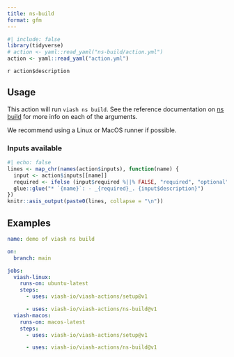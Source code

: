```yaml
---
title: ns-build
format: gfm
---
```


```r
#| include: false
library(tidyverse)
# action <- yaml::read_yaml("ns-build/action.yml")
action <- yaml::read_yaml("action.yml")
```

`r action$description`

## Usage

This action will run `viash ns build`. See the reference documentation on [ns build](https://viash.io/reference/viash/ns.html) for more info on each of the arguments.

We recommend using a Linux or MacOS runner if possible.

### Inputs available

```r
#| echo: false
lines <- map_chr(names(action$inputs), function(name) {
  input <- action$inputs[[name]]
  required <- ifelse (input$required %||% FALSE, "required", "optional")
  glue::glue("* `{name}`: - _{required}_. {input$description}")
})
knitr::asis_output(paste0(lines, collapse = "\n"))
```

## Examples

```yaml
name: demo of viash ns build

on: 
  branch: main

jobs:
  viash-linux:
    runs-on: ubuntu-latest
    steps:
      - uses: viash-io/viash-actions/setup@v1

      - uses: viash-io/viash-actions/ns-build@v1
  viash-macos:
    runs-on: macos-latest
    steps:
      - uses: viash-io/viash-actions/setup@v1

      - uses: viash-io/viash-actions/ns-build@v1
```

